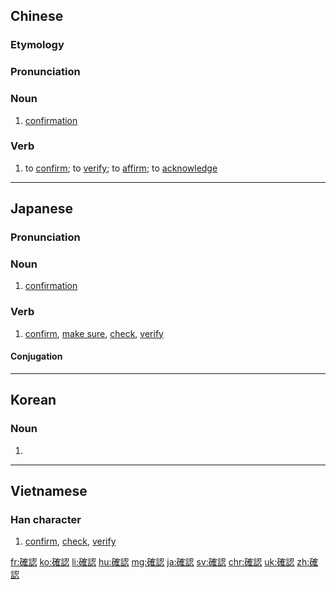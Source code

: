 {{also|确认}}
==Chinese==
{{zh-forms|s=确认}}

===Etymology===
{{rfe|lang=zh}}

===Pronunciation===
{{zh-pron
|m=quèrèn
|c=kok3 jing6
|h=pfs=khok-ngin
|mn=qz,tp,xm:khak-līn/kh,zz:khak-jīn
|ma=Zh-quèrèn.ogg
|cat=n,v
}}

===Noun===
{{zh-noun}}

# [[confirmation]]

===Verb===
{{zh-verb}}

# to [[confirm]]; to [[verify]]; to [[affirm]]; to [[acknowledge]]

----

==Japanese==
{{ja-kanjitab|かく|にん|yomi=o}}

===Pronunciation===
{{ja-pron|かくにん|y=o}}

===Noun===
{{ja-noun|かくにん}}

# [[confirmation]]
#: {{ja-usex|ご予約内容確認|ご-よやく ないよう かくにん|confirmation of the details of one's reservation}}

===Verb===
{{ja-verb-suru|tr=trans|かくにん}}

# [[confirm]], [[make sure]], [[check]], [[verify]]
#: {{ja-usex|ブラウザのバージョンを確認する|ブラウザ の バージョン を かくにん する|check the version of your browser}}
#: {{ja-usex|使えるかどうか確認したい。|つかえる か どう か かくにん したい。|I want to make sure I can use it.}}

====Conjugation====
{{ja-suru|かくにん}}

----

==Korean==
{{ko-hanjatab}}

===Noun===
{{ko-noun|hj|hangeul=확인}}

# {{hanja form of|확인|[[confirm]]}}

----

==Vietnamese==

===Han character===
{{vi-hantu|[[xác nhận]]}}
# [[confirm]], [[check]], [[verify]]

[[fr:確認]]
[[ko:確認]]
[[li:確認]]
[[hu:確認]]
[[mg:確認]]
[[ja:確認]]
[[sv:確認]]
[[chr:確認]]
[[uk:確認]]
[[zh:確認]]